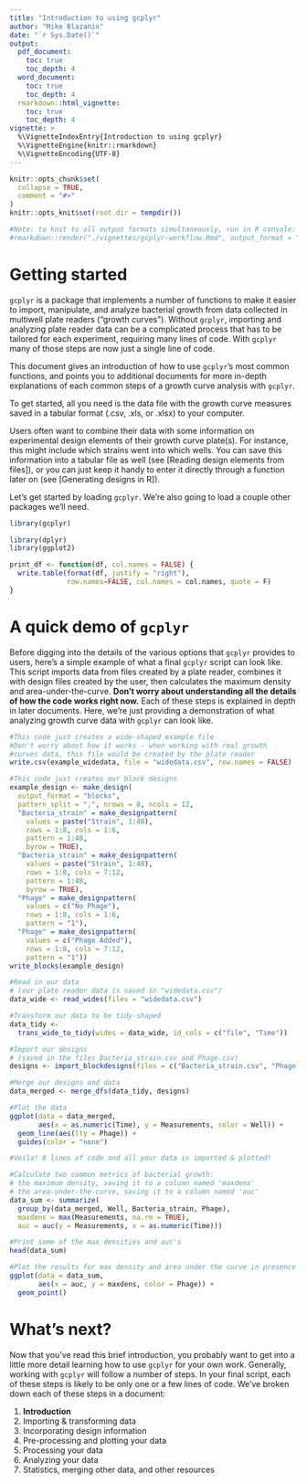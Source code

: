 ```yaml
---
title: "Introduction to using gcplyr"
author: "Mike Blazanin"
date: "`r Sys.Date()`"
output: 
  pdf_document:
    toc: true
    toc_depth: 4
  word_document:
    toc: true
    toc_depth: 4
  rmarkdown::html_vignette:
    toc: true
    toc_depth: 4
vignette: >
  %\VignetteIndexEntry{Introduction to using gcplyr}
  %\VignetteEngine{knitr::rmarkdown}
  %\VignetteEncoding{UTF-8}
---
```


```r
knitr::opts_chunk$set(
  collapse = TRUE,
  comment = "#>"
)
knitr::opts_knit$set(root.dir = tempdir())

#Note: to knit to all output formats simultaneously, run in R console:
#rmarkdown::render("./vignettes/gcplyr-workflow.Rmd", output_format = "all")
```

# Getting started
`gcplyr` is a package that implements a number of functions to make it easier to import, manipulate, and analyze bacterial growth from data collected in multiwell plate readers ("growth curves"). Without `gcplyr`, importing and analyzing plate reader data can be a complicated process that has to be tailored for each experiment, requiring many lines of code. With `gcplyr` many of those steps are now just a single line of code.

This document gives an introduction of how to use `gcplyr`'s most common functions, and points you to additional documents for more in-depth explanations of each common steps of a growth curve analysis with `gcplyr`.

To get started, all you need is the data file with the growth curve measures saved in a tabular format (.csv, .xls, or .xlsx) to your computer.

Users often want to combine their data with some information on experimental design elements of their growth curve plate(s). For instance, this might include which strains went into which wells. You can save this information into a tabular file as well (see [Reading design elements from files]), or you can just keep it handy to enter it directly through a function later on (see [Generating designs in R]).

Let's get started by loading `gcplyr`. We're also going to load a couple other packages we'll need.

```r
library(gcplyr)

library(dplyr)
library(ggplot2)
```

```r
print_df <- function(df, col.names = FALSE) {
  write.table(format(df, justify = "right"),
              row.names=FALSE, col.names = col.names, quote = F)
}
```

# A quick demo of `gcplyr`
Before digging into the details of the various options that `gcplyr` provides to users, here's a simple example of what a final `gcplyr` script can look like. This script imports data from files created by a plate reader, combines it with design files created by the user, then calculates the maximum density and area-under-the-curve. **Don't worry about understanding all the details of how the code works right now.** Each of these steps is explained in depth in later documents. Here, we're just providing a demonstration of what analyzing growth curve data with `gcplyr` can look like.

```r
#This code just creates a wide-shaped example file
#Don't worry about how it works - when working with real growth
#curves data, this file would be created by the plate reader
write.csv(example_widedata, file = "widedata.csv", row.names = FALSE)

#This code just creates our block designs
example_design <- make_design(
  output_format = "blocks",
  pattern_split = ",", nrows = 8, ncols = 12,
  "Bacteria_strain" = make_designpattern(
    values = paste("Strain", 1:48),
    rows = 1:8, cols = 1:6,
    pattern = 1:48,
    byrow = TRUE),
  "Bacteria_strain" = make_designpattern(
    values = paste("Strain", 1:48),
    rows = 1:8, cols = 7:12,
    pattern = 1:48,
    byrow = TRUE),
  "Phage" = make_designpattern(
    values = c("No Phage"),
    rows = 1:8, cols = 1:6,
    pattern = "1"),
  "Phage" = make_designpattern(
    values = c("Phage Added"),
    rows = 1:8, cols = 7:12,
    pattern = "1"))
write_blocks(example_design)
```

```r
#Read in our data
# (our plate reader data is saved in "widedata.csv")
data_wide <- read_wides(files = "widedata.csv")

#Transform our data to be tidy-shaped
data_tidy <- 
  trans_wide_to_tidy(wides = data_wide, id_cols = c("file", "Time"))

#Import our designs
# (saved in the files Bacteria_strain.csv and Phage.csv)
designs <- import_blockdesigns(files = c("Bacteria_strain.csv", "Phage.csv"))

#Merge our designs and data
data_merged <- merge_dfs(data_tidy, designs)

#Plot the data
ggplot(data = data_merged,
       aes(x = as.numeric(Time), y = Measurements, color = Well)) +
  geom_line(aes(lty = Phage)) + 
  guides(color = "none")

#Voila! 8 lines of code and all your data is imported & plotted!

#Calculate two common metrics of bacterial growth:
# the maximum density, saving it to a column named 'maxdens'
# the area-under-the-curve, saving it to a column named 'auc'
data_sum <- summarize(
  group_by(data_merged, Well, Bacteria_strain, Phage),
  maxdens = max(Measurements, na.rm = TRUE),
  auc = auc(y = Measurements, x = as.numeric(Time)))

#Print some of the max densities and auc's
head(data_sum)

#Plot the results for max density and area under the curve in presence vs absence of phage
ggplot(data = data_sum,
       aes(x = auc, y = maxdens, color = Phage)) +
  geom_point()
```

# What's next?

Now that you've read this brief introduction, you probably want to get into a little more detail learning how to use `gcplyr` for your own work. Generally, working with `gcplyr` will follow a number of steps. In your final script, each of these steps is likely to be only one or a few lines of code. We've broken down each of these steps in a document:

1. **Introduction**
2. Importing & transforming data
3. Incorporating design information
4. Pre-processing and plotting your data
5. Processing your data
6. Analyzing your data
7. Statistics, merging other data, and other resources


